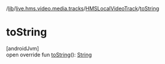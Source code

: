 /[lib](/api-reference/android/v2/home/content)/[live.hms.video.media.tracks](../index)/[HMSLocalVideoTrack](index)/[toString](to-string)

# toString

[androidJvm]\
open override fun [toString](to-string)(): [String](https://kotlinlang.org/api/latest/jvm/stdlib/kotlin/-string/index.html)
